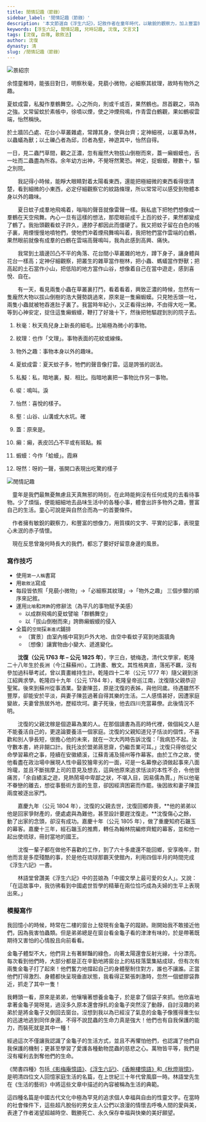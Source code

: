 ```yaml
---
title: 閒情記趣（節錄）
sidebar_label: '閒情記趣（節錄）'
description: '本文節選自《浮生六記》，記敘作者在童年時代，以敏銳的觀察力，加上豐富的想像力，在平凡無奇的事物中，找到了情趣，豐富了生活。'
keywords: [浮生六記, 閒情記趣, 兒時記趣, 沈復, 文言文]
tags: [沈復, 自傳, 散敘法]
author: 沈復
dynasty: 清
slug: /閒情記趣（節錄）
---
```


![景紹宗](/img/S3/2.24閒情記趣（節錄）/picture2.jpg)

<MainText>

<div className="main prose">

<p>余憶童稚時，能張目對日，明察<Annotate title="秋天鳥兒身上新長的細毛。比喻極為微小的事物。">秋毫</Annotate>，見藐小微物，必細察其<Annotate title="也作「文理」。事物表面的花紋或線條。">紋理</Annotate>，故時有<Annotate title="事物本身以外的趣味。">物外之趣</Annotate>。</p>

<p><Annotate title="夏天蚊子多，牠們的聲音像打雷。這是誇張的説法。">夏蚊成雷</Annotate>，<Annotate title="私，暗地裏；擬，相比。指暗地裏把一事物比作另一事物。">私擬</Annotate>作羣鶴舞空。心之所向，則或千或百，果然鶴也。昂首觀之，項為之強。又常留蚊於素帳中，徐噴以煙，使之沖煙飛鳴，作青雲白鶴觀，果如鶴<Annotate title="鳴叫。粵[淚]，[leoi6]。">唳</Annotate>雲端，<Annotate title="喜悅的樣子。">怡然</Annotate>稱快。</p>

<p>於土牆凹凸處、花台小草叢雜處，常蹲其身，使與台齊；定神細視，以叢草為林，以蟲蟻為獸；以土礫凸者為邱，凹者為<Annotate title="山谷、山溝或大水坑。粵[確]，[kok3]。">壑</Annotate>，神遊其中，怡然自得。</p>

<p>一日，見二蟲鬥草間，觀之正濃，忽有龐然大物拔山倒樹而來，<Annotate title="原來是。">蓋</Annotate>一<Annotate title="癩，表皮凹凸不平或有斑點。蝦蟆，今作「蛤蟆」。粵[賴霞麻]，[laai3 haa4 maa4]。">癩蝦蟆</Annotate>也，舌一吐而二蟲盡為所吞。余年幼方出神，不覺<Annotate title="呀的一聲，張開口表現出吃驚的樣子">呀然</Annotate>驚恐。神定，捉蝦蟆，鞭數十，驅之別院。</p>

</div>

</MainText>

<Translation>

　　我記得小時候，能睜大眼睛對着太陽看東西，還能把極細微的東西看得很清楚，看到細微的小東西，必定仔細觀察它的紋路條理，所以常常可以感受到物體本身以外的趣味。

　　夏日蚊子成羣地飛鳴着，嗡嗡的聲音就像雷聲一樣。我私底下把牠們想像成一羣鶴在天空飛舞。內心一旦有這樣的想法，那麼眼前成千上百的蚊子，果然都變成了鶴了。我抬頭觀看蚊子許久，連脖子都因此而僵硬了。我又把蚊子留在白色的帳子裏，用煙慢慢地噴牠們，使牠們沖着煙飛舞鳴叫着，我把牠們當作雲端的白鶴，果然眼前就像有成羣的白鶴在雲端高聲鳴叫，我為此感到高興、痛快。

　　我常到土牆邊凹凸不平的角落、花台間小草叢雜的地方，蹲下身子，讓身體與花台一樣高；定神仔細觀察，把叢生的雜草當作樹林，把小蟲、螞蟻當作野獸；把高起的土石當作小山，把低陷的地方當作山谷，想像着自己在當中遊走，感到喜悅、自在。

　　有一天，看見兩隻小蟲在草叢裏打鬥，看着看着，興致正濃的時候，忽然有一隻龐然大物以拔山倒樹的浩大聲勢跳過來，原來是一隻癩蝦蟆。只見牠舌頭一吐，兩隻小蟲就被牠吞進肚子裏了。我當時年紀小，又正看得出神，不由得大吃一驚。等到心神安定，捉住這隻癩蝦蟆，鞭打了好幾十下，然後把牠驅趕到別的院子去。

</Translation>

<Dictionary>

1. 秋毫：秋天鳥兒身上新長的細毛。比喻極為微小的事物。

2. 紋理：也作「文理」。事物表面的花紋或線條。

3. 物外之趣：事物本身以外的趣味。

4. 夏蚊成雷：夏天蚊子多，牠們的聲音像打雷。這是誇張的説法。

5. 私擬：私，暗地裏，擬．相比。指暗地裏把一事物比作另一事物。

6. 唳：鳴叫。<Jypt py="leoi6">淚</Jypt>

7. 怡然：喜悅的樣子。

8. 壑：山谷、山溝或大水坑。<Jypt py="kok3">確</Jypt>

9. 蓋：原來是。

10. 癩：癩，表皮凹凸不平或有斑點。<Jypt py="laai3">賴</Jypt>

11. 蝦蟆：今作「蛤蟆」。<Jypt py="haa4">霞</Jypt><Jypt py="maa4">麻</Jypt>

12. 呀然：呀的一聲，張開口表現出吃驚的樣子

</Dictionary>

<Media>
  <Tabs>
    <TabItem value="全文動畫">
      <Youtube id="PXkyVuFik2g" />
    </TabItem>
    <TabItem value="作者介紹">
      <Youtube id="n0NwOHuumYA" />
    </TabItem>
    <TabItem value="芸娘">
      <Youtube id="CZ0RO2LP0Tc" />
    </TabItem>
  </Tabs>
</Media>

<Appreciation>

![閒情記趣](/img/S3/2.24閒情記趣（節錄）/picture1.jpg)

　童年是我們最無憂無慮且天真無邪的時刻，在此時能夠沒有任何成見的去看待事物。少了煩惱，便能細細地去品味生活中的各種小事，體會出許多物外之趣，豐富自己的生活。童心可說是與自然合而為一的首要條件。

　作者擁有敏銳的觀察力，和豐富的想像力，用質樸的文字、平實的記事，表現童心未泯的赤子情懷。

　現在反思曾幾何時長大的我們，都忘了要好好留意身邊的風景。

### 寫作技巧

- 使用`第一人稱`書寫
- 用`散敘法`寫成
- 每段皆依照「見藐小微物」→「必細察其紋理」→「物外之趣」 三個步驟的順序來記敘。
- 運用`比喻`和`誇飾`的修辭法（為平凡的事物賦予美感）
  - 以成群飛鳴的夏蚊譬喻「群鶴舞空」
  - 以「拔山倒樹而來」誇飾癩蝦蟆的侵入
- 全篇的`空間`採`漸進式`鋪排
  - 〔實景〕由室內帳中寫到戶外大地、由空中看蚊子寫到地面牆角
  - 〔想像〕讓實物由小變大、遞進變化。

</Appreciation>

<Biography>

　　**沈復（公元 1763 年 – 公元 1825 年）**，字三白，號梅逸，清代文學家，乾隆二十八年生於長洲（今江蘇蘇州）。工詩畫、散文。其性格爽直，落拓不羈，沒有參加過科舉考試，曾以賣畫維持生計。乾隆四十二年（公元 1777 年）隨父親到浙江紹興求學。乾隆四十九年（公元 1784 年），乾隆皇帝巡江南，沈復隨父親恭迎聖駕。後來到蘇州從事酒業。娶妻陳芸，原是沈復的表姊，與他同歲。待遇雖然不豐厚，卻能安於平淡，與妻子陳芸過著自得其樂的生活。二人感情甚好，因遭家庭變故，夫妻曾旅居外地，歷經坎坷。妻子死後，他去四川充當幕僚。此後情況不明。

　　沈復的父親沈稼是個<Annotate title="官員所請的私人助理">遊幕為業</Annotate>的人。在那個讀書為高的時代裡，做個純文人是不能養活自己的，更遑論要養活一個家庭。沈復的父親知道兒子恬淡的個性，不喜歡和別人爭長短，很擔心他的未來，就在一次大丙時告訴沈復：「我病恐不起。汝守數本書，終非餬口計。我托汝於盟弟蔣思齋，仍繼吾業可耳。」沈復只得依從父命學習幕府之事，陸續在安徽績溪，江蘇青浦及揚州等作幕客。由於工作之故，使他看盡在政治場中展現人性中最狡獪卑劣的一面，可是一名幕僚必須做起事來八面玲瓏，並且不斷揣摩上司的意見及想去，這與他原來追求恬淡的本性不合，令他很痛苦，「余自績溪之遊，見熱鬧場中卑鄙之狀，不堪入目，因易儒為賈。」所以他毫不眷戀的離去，想從事藝術方面的生意，卻因經濟困窘而作罷。後因故和妻子陳芸兩度被逐出家門。 　　

　　嘉慶九年（公元 1804 年），沈復的父親去世，沈復回鄉奔喪，**他的弟弟以他是回家爭財產的，便處處與為難他，甚至設計要趕沈復走。**沈復傷心之餘，動了出家的念頭，卻沒有成功。嘉慶十年（公元 1805 年），做了重慶知府石韞玉的幕客。嘉慶十三年，經石韞玉的推廌，轉任為翰林院編修齊鯤的幕客，並和他一起出使琉球，冊封當地的國王。 　　

　　沈復一輩子都在做他不喜歡的工作，到了六十多歲還不能回鄉，安享晚年，對他而言是多麼殘酷的事，於是他在琉球那霸天使館內，利用四個半月的時間完成《浮生六記》一書。

　　林語堂曾讚美《浮生六記》中的芸娘為「中國文學上最可愛的女人」。又說：「在這故事中，我彷彿看到中國處世哲學的精華在兩位恰巧成為夫婦的生平上表現出來。」

</Biography>

<Challenges>

<ChallengeItem label="評估練習">

<Quiz href="https://docs.google.com/forms/d/1C19DEc7M5mj_EZwFxwE_AIhjYHInWTpdi14I2NLwj3g/copy" />

<Solution>

<QuizAnswers />

</Solution>

</ChallengeItem>

</Challenges>

### 模擬寫作

我回憶小的時候，時常在二樓的窗台上發現有金龜子的蹤跡。剛開始我不敢接近他們，因為我害怕蟲類。但是弟弟總是在窗台看金龜子看的津津有味的，於是帶著既期待又害怕的心情股且向前看看。  

金龜子體型不大，他們背上有著鮮豔的綠色，向著太陽還會反射光線，十分漂亮。每次看到他們時，大部分都是正在辛勤地將窗台上的枯枝落葉集結成球，但有次有兩隻金龜子打了起來！他們奮力地撐起自己的身體壓制住對方，誰也不讓誰。正當他們打得激烈、身體都快呈現垂直狀態，我看得正緊張刺激時，忽然一個塑膠袋靠近，抓走了其中一隻！  

我轉頭一看，原來是弟弟，他嚷嚷著想養金龜子，於是拿了個袋子來抓。他欣喜地拿著金龜子晃呀晃，過沒多久原本還會掙扎的金龜子突然沒了動靜，自討沒趣的弟弟於是將金龜子又倒回去窗台。沒想到我以為已經沒了氣息的金龜子像獲得重生似的迅速地逃到同伴身邊。不得不說昆蟲的生命力真是強大！他們也有自我保護的能力，而裝死就是其中一種！  

經過這次不僅讓我認識了金龜子的生活方式，並且不再懼怕他們，也認識了他們自我保護的機制；更甚至學習了愛護各種動物昆蟲的慈悲之心。萬物皆平等，我們是沒有權利去剝奪他們的生命。

<Extension>

<Note title='《閒書四種》'>

《閒書四種》包括[《影梅庵憶語》](https://zh.m.wikisource.org/zh-hant/%E5%BD%B1%E6%A2%85%E5%BA%B5%E6%86%B6%E8%AA%9E)、[《浮生六記》](https://zh.m.wikisource.org/zh-hant/%E6%B5%AE%E7%94%9F%E5%85%AD%E8%A8%98)、[《香畹樓憶語》](https://zh.m.wikisource.org/zh-hant/%E9%A6%99%E7%95%B9%E6%A8%93%E6%86%B6%E8%AA%9E)和[《秋燈瑣憶》](https://ctext.org/wiki.pl?if=gb&chapter=616785)，是明清四位文人回憶家庭生活的名篇，在上世紀三十年代曾風靡一時。林語堂先生在《生活的藝術》中將這些文章中描述的內容被稱為生活的典範。

這四種名篇是中國古代文化中極為罕見的追求個人幸福與自由的<Annotate title="泛指精神、思想、情感等內心的感受。">性靈</Annotate>文字。在當時的社會條件下，這些超凡脫俗的男女主人公們以浪漫的情懷去呼喚人間的愛與美，表達了作者渴望超越時空、戰勝死亡、永久保存幸福與快樂的美好願望。

</Note>

</Extension>
